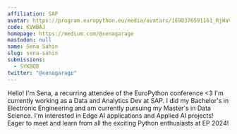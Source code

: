 ```yaml
---
affiliation: SAP
avatar: https://program.europython.eu/media/avatars/1690376591161_RjWaV73.jpeg
code: KVWBAJ
homepage: https://medium.com/@xenagarage
mastodon: null
name: Sena Sahin
slug: sena-sahin
submissions:
  - SYKBQB
twitter: "@xenagarage"
---
```


Hello! I'm Sena, a recurring attendee of the EuroPython conference <3 I'm
currently working as a Data and Analytics Dev at SAP. I did my Bachelor's in
Electronic Engineering and am currently pursuing my Master's in Data Science.
I'm interested in Edge AI applications and Applied AI projects! Eager to meet
and learn from all the exciting Python enthusiasts at EP 2024!
